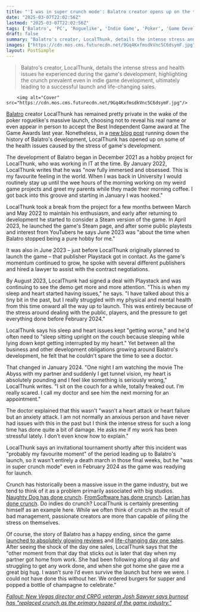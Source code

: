 ```yaml
---
title: "'I was in super crunch mode': Balatro creator opens up on the toll the stress of indie development took on his 'physical and mental health'"
date: "2025-03-07T22:02:56Z"
lastmod: "2025-03-07T22:02:56Z"
tags: ['Balatro', 'PC', 'Roguelike', 'Indie Game', 'Poker', 'Game Development', 'Crunch']
draft: false
summary: "Balatro's creator, LocalThunk, details the intense stress and health issues he experienced during the game's development, highlighting the crunch prevalent even in indie game development, ultimately leading to a successful launch and life-changing sales."
images: ["https://cdn.mos.cms.futurecdn.net/9Gq4KxfmsdkVnc5C6dsymF.jpg"]
layout: PostSimple
---
```

> Balatro's creator, LocalThunk, details the intense stress and health issues he experienced during the game's development, highlighting the crunch prevalent even in indie game development, ultimately leading to a successful launch and life-changing sales.


        <img alt="Cover" src="https://cdn.mos.cms.futurecdn.net/9Gq4KxfmsdkVnc5C6dsymF.jpg"/>
        
[Balatro](https://www.gamesradar.com/balatro/) creator LocalThunk has remained pretty private in the wake of the poker roguelike's massive launch, choosing not to reveal his real name or even appear in person to accept the Best Independent Game award at The Game Awards last year. Nonetheless, in a [new blog post](https://localthunk.com/blog/balatro-timeline-3aarh) running down the history of Balatro's development, LocalThunk has opened up on some of the health issues caused by the stress of game's development.

The development of Balatro began in December 2021 as a hobby project for LocalThunk, who was working in IT at the time. By January 2022, LocalThunk writes that he was "now fully immersed and obsessed. This is my favourite feeling in the world. When I was back in University I would routinely stay up until the wee hours of the morning working on my weird game projects and greet my parents while they made their morning coffee. I got back into this groove and starting in January I was hooked."

LocalThunk took a break from the project for a few months between March and May 2022 to maintain his enthusiasm, and early after returning to development he started to consider a Steam version of the game. In April 2023, he launched the game's Steam page, and after some public playtests and interest from YouTubers he says June 2023 was "about the time when Balatro stopped being a pure hobby for me."

It was also in June 2023 – just before LocalThunk originally planned to launch the game – that publisher Playstack got in contact. As the game's momentum continued to grow, he spoke with several different publishers and hired a lawyer to assist with the contract negotiations.



By August 2023, LocalThunk had signed a deal with Playstack and was continuing to see the demo get more and more attention. "This is when my sleep and heart started having issues," he says. "I have talked about this a tiny bit in the past, but I really struggled with my physical and mental health from this time onward all the way up to launch. This was entirely because of the stress around dealing with the public, players, and the pressure to get everything done before February 2024."

LocalThunk says his sleep and heart issues kept "getting worse," and he'd often need to "sleep sitting upright on the couch because sleeping while lying down kept getting interrupted by my heart." Yet between all the business and other development obligations growing around Balatro's development, he felt that he couldn't spare the time to see a doctor.

That changed in January 2024. "One night I am watching the movie The Abyss with my partner and suddenly I get tunnel vision, my heart is absolutely pounding and I feel like something is seriously wrong," LocalThunk writes. "I sit on the couch for a while, totally freaked out. I’m really scared. I call my doctor and see him the next morning for an appointment."

The doctor explained that this wasn't "wasn’t a heart attack or heart failure but an anxiety attack. I am not normally an anxious person and have never had issues with this in the past but I think the intense stress for such a long time has done quite a bit of damage. He asks me if my work has been stressful lately. I don’t even know how to explain."



LocalThunk says an invitational tournament shortly after this incident was "probably my favourite moment" of the period leading up to Balatro's launch, so it wasn't entirely a death march in those final weeks, but he "was in super crunch mode" even in February 2024 as the game was readying for launch.

Crunch has historically been a massive issue in the game industry, but we tend to think of it as a problem primarily associated with big studios. [Naughty Dog has done crunch](https://www.gamesradar.com/the-last-of-us-part-2-studio-admits-we-have-a-reputation-for-crunching-and-pledges-that-its-something-were-not-going-to-do-anymore/). [FromSoftware has done crunch](https://www.gamesradar.com/crunch-at-fromsoftware-was-like-playing-dark-souls-according-to-one-developer/). [Larian has done crunch](https://www.gamesradar.com/games/rpg/baldurs-gate-3-had-less-crunch-than-larians-previous-rpgs-but-its-director-says-you-will-always-have-a-little-bit-of-overtime/). Do indies do crunch? LocalThunk is certainly presenting himself as an example here. While we often think of crunch as the result of bad management, passionate creators are more than capable of piling the stress on themselves.

Of course, the story of Balatro has a happy ending, since the game [launched to absolutely glowing reviews](https://www.gamesradar.com/games/roguelike/balatro-creator-was-shocked-at-his-poker-roguelikes-high-review-scores-i-dont-think-i-would-have-rated-balatro-higher-than-an-8-and-i-made-the-damn-thing/) and [life-changing day one sales](https://www.gamesradar.com/games/roguelike/balatros-first-few-hours-generated-over-usd600-000-far-more-money-than-the-roguelikes-creator-had-ever-made-it-is-the-most-surreal-day-of-my-life/). After seeing the shock of the day one sales, LocalThunk says that the "other moment from that day that sticks out is later that day when my partner got home from work. She had been following along all day and struggling to get any work done, and when she got home she gave me a great big hug. I wasn’t sure I’d even survive the launch but here we were. I could not have done this without her. We ordered burgers for supper and popped a bottle of champagne to celebrate."

[<em>Fallout: New Vegas director and CRPG veteran Josh Sawyer says burnout has "replaced crunch as the primary hazard of the game industry."</em>](https://www.gamesradar.com/fallout-new-vegas-director-and-crpg-veteran-josh-sawyer-says-burnout-has-replaced-crunch-as-the-primary-hazard-of-the-game-industry/)
        